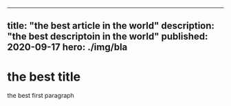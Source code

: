
---
title: "the best article in the world" 
description: "the best descriptoin in the world" 
published: 2020-09-17
hero: ./img/bla
---
# the best title

the best first paragraph